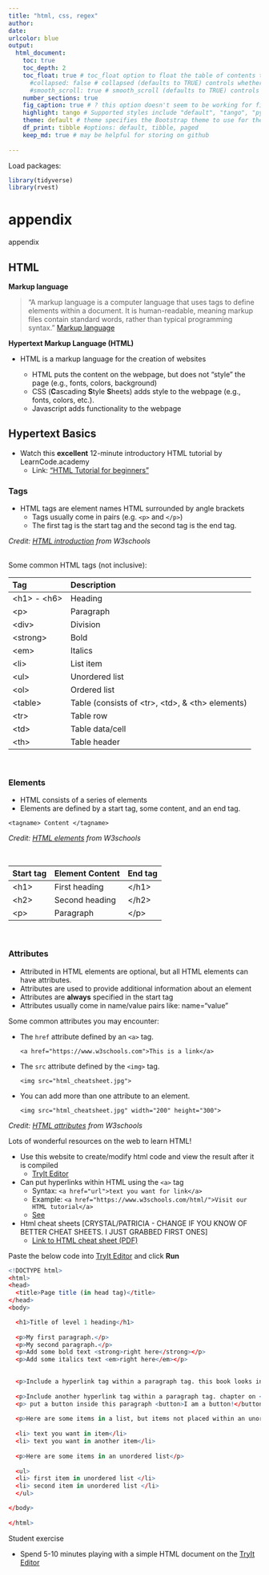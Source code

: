 ```yaml
---
title: "html, css, regex"
author: 
date: 
urlcolor: blue
output: 
  html_document:
    toc: true
    toc_depth: 2
    toc_float: true # toc_float option to float the table of contents to the left of the main document content. floating table of contents will always be visible even when the document is scrolled
      #collapsed: false # collapsed (defaults to TRUE) controls whether the TOC appears with only the top-level (e.g., H2) headers. If collapsed initially, the TOC is automatically expanded inline when necessary
      #smooth_scroll: true # smooth_scroll (defaults to TRUE) controls whether page scrolls are animated when TOC items are navigated to via mouse clicks
    number_sections: true
    fig_caption: true # ? this option doesn't seem to be working for figure inserted below outside of r code chunk    
    highlight: tango # Supported styles include "default", "tango", "pygments", "kate", "monochrome", "espresso", "zenburn", and "haddock" (specify null to prevent syntax    
    theme: default # theme specifies the Bootstrap theme to use for the page. Valid themes include default, cerulean, journal, flatly, readable, spacelab, united, cosmo, lumen, paper, sandstone, simplex, and yeti.
    df_print: tibble #options: default, tibble, paged
    keep_md: true # may be helpful for storing on github
    
---
```

Load packages:
```r
library(tidyverse)
library(rvest)
```

<!--
HTML
  - markup language [DONE]
  - youtube video [DONE]
  - HTML basics 
    - elements [DONE]
        - tags
        - attributes
  - HTML resources
  - Paste code in html editor
  - Short student exercise
  
-->

# appendix

appendix


## HTML

__Markup language__

> "A markup language is a computer language that uses tags to define elements within a document. It is human-readable, meaning markup files contain standard words, rather than typical programming syntax." [Markup language](https://techterms.com/definition/markup_language)

__Hypertext Markup Language (HTML)__

- HTML is a markup language for the creation of websites

    - HTML puts the content on the webpage, but does not "style" the page (e.g., fonts, colors, background)
    - CSS (**C**ascading **S**tyle **S**heets) adds style to the webpage (e.g., fonts, colors, etc.).
    - Javascript adds functionality to the webpage

## Hypertext Basics  

- Watch this __excellent__ 12-minute introductory HTML tutorial by LearnCode.academy
    - Link: [“HTML Tutorial for beginners”](https://www.youtube.com/watch?v=RjHflb-QgVc)

### Tags 

- HTML tags are element names HTML surrounded by angle brackets
    - Tags usually come in pairs (e.g. `<p>` and `</p>`)
    - The first tag is the start tag and the second tag is the end tag.
    
*Credit: [HTML introduction](https://www.w3schools.com/html/html_intro.asp) from W3schools*   

<br>
Some common HTML tags (not inclusive): 

Tag                Description    
------------------ ------------------  
\<h1\> - \<h6\>    Heading     
\<p\>              Paragraph          
\<div\>            Division
\<strong\>         Bold
\<em\>             Italics
\<li\>             List item
\<ul\>             Unordered list
\<ol\>             Ordered list
\<table\>          Table (consists of \<tr\>, \<td\>, & \<th\> elements)
\<tr\>             Table row
\<td\>             Table data/cell 
\<th\>             Table header 

<br>

### Elements  

- HTML consists of a series of elements  
- Elements are defined by a start tag, some content, and an end tag.

`<tagname> Content </tagname>`

*Credit: [HTML elements](https://www.w3schools.com/html/html_elements.asp) from W3schools*

<br>

Start tag  Element Content     End tag
---------- ------------------  --------
\<h1\>      First heading      \</h1\>
\<h2\>      Second heading     \</h2\>
\<p\>       Paragraph          \</p\>

<br>


### Attributes  

- Attributed in HTML elements are optional, but all HTML elements can have attributes.
- Attributes are used to provide additional information about an element  
- Attributes are __always__ specified in the start tag
- Attributes usually come in name/value pairs like: name="value"

Some common attributes you may encounter:

- The `href` attribute defined by an `<a>` tag.

    `<a href="https://www.w3schools.com">This is a link</a>`

- The `src` attribute defined by the `<img>` tag. 

    `<img src="html_cheatsheet.jpg">`
    
- You can add more than one attribute to an element.

    `<img src="html_cheatsheet.jpg" width="200" height="300">`



*Credit: [HTML attributes](https://www.w3schools.com/html/html_attributes.asp) from W3schools*




Lots of wonderful resources on the web to learn HTML!

- Use this website to create/modify html code and view the result after it is compiled
    - [TryIt Editor](https://www.w3schools.com/html/tryit.asp?filename=tryhtml_default)
- Can put hyperlinks within HTML using the `<a>` tag
  - Syntax: `<a href="url">text you want for link</a>`
  - Example: `<a href="https://www.w3schools.com/html/">Visit our HTML tutorial</a>`
  - [See](https://www.w3schools.com/html/html_links.asp)
- Html cheat sheets [CRYSTAL/PATRICIA - CHANGE IF YOU KNOW OF BETTER CHEAT SHEETS. I JUST GRABBED FIRST ONES]
  - [Link to HTML cheat sheet (PDF)](https://web.stanford.edu/group/csp/cs21/htmlcheatsheet.pdf)

<!-- - [Link to another HTML cheat sheet (jpg)](https://i.pinimg.com/originals/90/d2/64/90d26403328832df18ebd8b5f47f08fa.jpg), which is also shown in image below

[![](https://i.pinimg.com/originals/90/d2/64/90d26403328832df18ebd8b5f47f08fa.jpg)](https://www.pinterest.com/pin/191332684147746741/)
-->

Paste the below code into [TryIt Editor](https://www.w3schools.com/html/tryit.asp?filename=tryhtml_default) and click __Run__
```r
<!DOCTYPE html>
<html>
<head>
  <title>Page title (in head tag)</title>
</head>
<body>

  <h1>Title of level 1 heading</h1>
  
  <p>My first paragraph.</p>
  <p>My second paragraph.</p>
  <p>Add some bold text <strong>right here</strong></p>
  <p>Add some italics text <em>right here</em></p>
  

  <p>Include a hyperlink tag within a paragraph tag. this book looks interesting : <a href="https://bookdown.org/rdpeng/rprogdatascience/">R Programming for Data Science</a></p>  
  
  <p>Include another hyperlink tag within a paragraph tag. chapter on <a href="https://bookdown.org/rdpeng/rprogdatascience/regular-expressions.html">Regular Expressions</a></p>    
  <p> put a button inside this paragraph <button>I am a button!</button></p>
  
  <p>Here are some items in a list, but items not placed within an unordered list </p>
  
  <li> text you want in item</li>
  <li> text you want in another item</li>
  
  <p>Here are some items in an unordered list</p>
  
  <ul>
  <li> first item in unordered list </li>
  <li> second item in unordered list </li>
  </ul>

</body>
  
</html>
```

Student exercise

- Spend 5-10 minutes playing with a simple HTML document on the [TryIt Editor](https://www.w3schools.com/html/tryit.asp?filename=tryhtml_default)


<!--
### regex and html THIS SECTION IS CHICKEN SCRATCH

Play with some simple html

```r
html_char <- "<!DOCTYPE html>
<html>
<head>
<title>Page Title</title>
</head>
<body>

<h1>This is a Heading</h1>
<p>This is a paragraph.</p>

</body>
</html>"


html_char

#str_view_all(string = html_char, pattern = "<")
str_match(string = html_char, pattern = ">")
str_match_all(string = html_char, pattern = "<")

str_extract(string = html_char, pattern = ">")


```
```r
str_extract_all(string = html_char, pattern = "</")
str_count(string = html_char, pattern = "</")

# extract all tag names
html_char
str_extract_all(string = html_char, pattern = "</\\w+>")

#exctract contents
str_extract_all(string = html_char, pattern = ">.+<")
str_extract_all(string = html_char, pattern = "(?<=>).+<") # without leading carrot
str_extract_all(string = html_char, pattern = ">.+(?=<)") # without trailing carrot
str_extract_all(string = html_char, pattern = "(?<=>).+(?=<)") # without leading or trailing carrot


str_extract_all(string = html_char, pattern = "</\\w+>.+")
str_extract_all(string = html_char, pattern = "</(\\w+)|(\\w+)>")

```

```r
str_view_all(string = html_char, pattern = "<")
str_view_all(string = as.character(html_char), pattern = "html")

```

```r
html1 <- read_html(x = "<!DOCTYPE html>
<html>
<head>
<title>Page Title</title>
</head>
<body>

<h1>This is a Heading</h1>
<p>This is a paragraph.</p>

</body>
</html>")


attributes(html1)
str(html1)
html1
html1[[2]]

h <- as_list(read_html("<body><p id = 'a'></p><p class = 'c d'></p></body>"))
str(h)
str(h[[1]])

html_structure(h)

x <- as_list(read_xml("<foo><bar id='a'/><bar id='b'/></foo>"))
str(x)
x
```

Investigate `html1` 
```r
x <- html_text(x = html1, trim = FALSE)
str(x)

#Print html1
as.character(html1[[2]])
temp <- html[[2]]
temp
#writeLines html1
writeLines(html1)

#investigate html1
str(html1)
length(html1)
#str_length(html1)
```
Some basic regex
```r
html1

str_view_all(string = print(html1), pattern = "\\n")


```


```r
some_html <- "<!DOCTYPE html>
<html>
<head>
  <title>Page title (in head tag)</title>
</head>
<body>
  <h1>Title of level 1 heading</h1>
  <p>My first paragraph.</p>
  <p>My second paragraph.</p>
  <p>Add some bold text <strong>right here</strong></p>
  <p>Add some italics text <em>right here</em></p>
  <p>Include a hyperlink tag within a paragraph tag. this book looks interesting : <a href="https://bookdown.org/rdpeng/rprogdatascience/">R Programming for Data Science</a></p>  
  <p>Include another hyperlink tag within a paragraph tag. chapter on <a href="https://bookdown.org/rdpeng/rprogdatascience/regular-expressions.html">Regular Expressions</a></p>    
  <p> put a button inside this paragraph <button>I am a button!</button></p>
  <p>Here are some items in a list, but items not placed within an unordered list </p>

    <li> text you want in item</li>
  <li> text you want in another item</li>
  
  <p>Here are some items in an unordered list</p>
  <ul>
    <li> first item in unordered list </li>
    <li> second item in unordered list </li>
  </ul>
</body>
</html>"

```
-->




